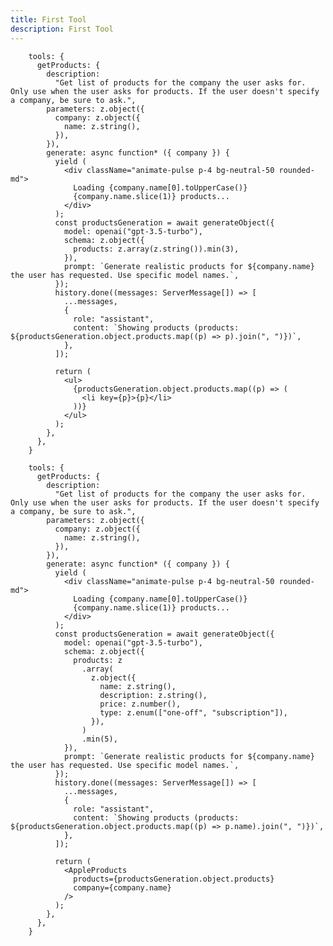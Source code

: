 ```yaml
---
title: First Tool
description: First Tool
---
```


```tsx title="app/actions.tsx"
    tools: {
      getProducts: {
        description:
          "Get list of products for the company the user asks for. Only use when the user asks for products. If the user doesn't specify a company, be sure to ask.",
        parameters: z.object({
          company: z.object({
            name: z.string(),
          }),
        }),
        generate: async function* ({ company }) {
          yield (
            <div className="animate-pulse p-4 bg-neutral-50 rounded-md">
              Loading {company.name[0].toUpperCase()}
              {company.name.slice(1)} products...
            </div>
          );
          const productsGeneration = await generateObject({
            model: openai("gpt-3.5-turbo"),
            schema: z.object({
              products: z.array(z.string()).min(3),
            }),
            prompt: `Generate realistic products for ${company.name} the user has requested. Use specific model names.`,
          });
          history.done((messages: ServerMessage[]) => [
            ...messages,
            {
              role: "assistant",
              content: `Showing products (products: ${productsGeneration.object.products.map((p) => p).join(", ")})`,
            },
          ]);

          return (
            <ul>
              {productsGeneration.object.products.map((p) => (
                <li key={p}>{p}</li>
              ))}
            </ul>
          );
        },
      },
    }
```

```tsx title="app/actions.tsx"
    tools: {
      getProducts: {
        description:
          "Get list of products for the company the user asks for. Only use when the user asks for products. If the user doesn't specify a company, be sure to ask.",
        parameters: z.object({
          company: z.object({
            name: z.string(),
          }),
        }),
        generate: async function* ({ company }) {
          yield (
            <div className="animate-pulse p-4 bg-neutral-50 rounded-md">
              Loading {company.name[0].toUpperCase()}
              {company.name.slice(1)} products...
            </div>
          );
          const productsGeneration = await generateObject({
            model: openai("gpt-3.5-turbo"),
            schema: z.object({
              products: z
                .array(
                  z.object({
                    name: z.string(),
                    description: z.string(),
                    price: z.number(),
                    type: z.enum(["one-off", "subscription"]),
                  }),
                )
                .min(5),
            }),
            prompt: `Generate realistic products for ${company.name} the user has requested. Use specific model names.`,
          });
          history.done((messages: ServerMessage[]) => [
            ...messages,
            {
              role: "assistant",
              content: `Showing products (products: ${productsGeneration.object.products.map((p) => p.name).join(", ")})`,
            },
          ]);

          return (
            <AppleProducts
              products={productsGeneration.object.products}
              company={company.name}
            />
          );
        },
      },
    }
```

